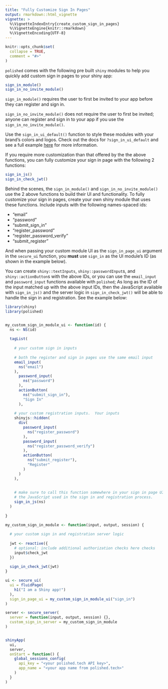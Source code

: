 ```yaml
---
title: "Fully Customize Sign In Pages"
output: rmarkdown::html_vignette
vignette: >
  %\VignetteIndexEntry{create_custom_sign_in_pages}
  %\VignetteEngine{knitr::rmarkdown}
  %\VignetteEncoding{UTF-8}
---
```


```r
knitr::opts_chunk$set(
  collapse = TRUE,
  comment = "#>"
)
```

`polished` comes with the following pre built `shiny` modules to help you quickly add custom sign in pages to your shiny app:

```r
sign_in_module()
sign_in_no_invite_module()
```

`sign_in_module()` requires the user to first be invited to your app before they can register and sign in.  

`sign_in_no_invite_module()` does not require the user to first be invited; anyone can register and sign in to your app if you use the `sign_in_no_invite_module()`.  

Use the `sign_in_ui_default()` function to style these modules with your brand's colors and logos.  Check out the docs for `?sign_in_ui_default` and see a full example <a href="">here</a> for more information.

If you require more customization than that offered by the the above functions, you can fully customize your sign in page with the following 2 functions:

```r

sign_in_js()
sign_in_check_jwt()
```

Behind the scenes, the `sign_in_module()` and `sign_in_no_invite_module()` use the 2 above functions to build their UI and functionality.  To fully customize your sign in pages, create your own shiny module that uses these functions. Include inputs with the following names-spaced ids:

- "email"
- "password"
- "submit_sign_in"
- "register_password"
- "register_password_verify"
- "submit_register"

And when passing your custom module UI as the `sign_in_page_ui` argument in the `secure_ui` function, you **must** use `sign_in` as the UI module's ID (as shown in the example below).

You can create `shiny::textInputs`, `shiny::passwordInput`s, and `shiny::actionButton`s
with the above IDs, or you can use the `email_input` and `password_input` functions available
with `polished`;  As long as the ID of the input matched up with the above input IDs,
 then the JavaScript available with `sign_in_js()` and the server logic in `sign_in_check_jwt()`
 will be able to handle the sign in and registration.  See the example below:

```r
library(shiny)
library(polished)


my_custom_sign_in_module_ui <- function(id) {
  ns <- NS(id)
  
  tagList(
    
    # your custom sign in inputs
    
    # both the register and sign in pages use the same email input
    email_input(
      ns("email")
    ),
      password_input(
        ns("password")
      ),
      actionButton(
        ns("submit_sign_in"),
        "Sign In"
      ),
    
    # your custom registration inputs.  Your inputs
    shinyjs::hidden(
      div(
        password_input(
          ns("register_password")
        ),
        password_input(
          ns("register_password_verify")
        ),
        actionButton(
          ns("submit_register"),
          "Register"
        )
      )
    ),
    
    
    # make sure to call this function somewhere in your sign in page UI.  It loads
    # the JavaScript used in the sign in and registration process.
    sign_in_js(ns)  
  )
  
}

my_custom_sign_in_module <- function(input, output, session) {
  
  # your custom sign in and registration server logic
  
  jwt <- reactive({
    # optional: include additional authorization checks here checks   
    input$check_jwt
  })
  
  sign_in_check_jwt(jwt)
}

ui <- secure_ui(
  ui = fluidPage(
    h1("I am a Shiny app!")
  ),
  sign_in_page_ui = my_custom_sign_in_module_ui("sign_in")
)

server <- secure_server(
  server = function(input, output, session) {}, 
  custom_sign_in_server = my_custom_sign_in_module
)


shinyApp(
  ui,
  server,
  onStart = function() {
    global_sessions_config(
      api_key = "<your polished.tech API key>",
      app_name = "<your app name from polished.tech>"
    )
  }
)

```





